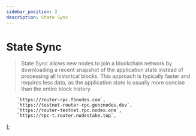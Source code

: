 ```yaml
---
sidebar_position: 2
description: State Sync
---
```


# State Sync

> State Sync allows new nodes to join a blockchain network by downloading a recent snapshot of the application state instead of processing all historical blocks. This approach is typically faster and requires less data, as the application state is usually more concise than the entire block history.



        `https://router-rpc.f5nodes.com`,
        `https://testnet-router-rpc.genznodes.dev`,
        `https://router-testnet.rpc.nodex.one`,
        `https://rpc-t.router.nodestake.top`,  
];



<SelectPaste endpoints={endpoints} codeTemplate={stateSync} home={home} binary={binary} tip="Click on any RPC to paste it into the code block." />